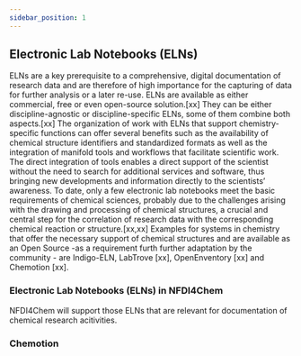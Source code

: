 ```yaml
---
sidebar_position: 1
---
```


## Electronic Lab Notebooks (ELNs)

ELNs are a key prerequisite to a comprehensive, digital documentation of research data and are therefore of high importance for the capturing of data for further analysis or a later re-use. ELNs are available as either commercial, free or even open-source solution.[xx] They can be either discipline-agnostic or discipline-specific ELNs, some of them combine both aspects.[xx] The organization of work with ELNs that support chemistry-specific functions can offer several benefits such as the availability of chemical structure identifiers and standardized formats as well as the integration of manifold tools and workflows that facilitate scientific work. The direct integration of tools enables a direct support of the scientist without the need to search for additional services and software, thus bringing new developments and information directly to the scientists’ awareness. To date, only a few electronic lab notebooks meet the basic requirements of chemical sciences, probably due to the challenges arising with the drawing and processing of chemical structures, a crucial and central step for the correlation of research data with the corresponding chemical reaction or structure.[xx,xx] Examples for systems in chemistry that offer the necessary support of chemical structures and are available as an Open Source -as a requirement furth further adaptation by the community -  are Indigo-ELN, LabTrove [xx], OpenEnventory [xx] and Chemotion [xx].

### Electronic Lab Notebooks (ELNs) in NFDI4Chem

NFDI4Chem will support those ELNs that are relevant for documentation of chemical research acitivities. 


### Chemotion
